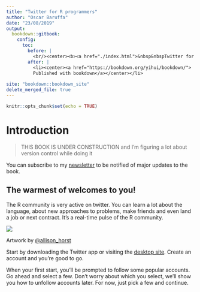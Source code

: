```yaml
---
title: "Twitter for R programmers"
author: "Oscar Baruffa"
date: "23/08/2019"
output: 
  bookdown::gitbook:
    config:
      toc:
        before: |  
          <br/><center><b><a href="./index.html">&nbsp&nbspTwitter for R programmers</a></b></center></li>
        after: |
          <li><center><a href="https://bookdown.org/yihui/bookdown/">
          Published with bookdown</a></center></li>
        
site: "bookdown::bookdown_site"
delete_merged_file: true
---
```


```r
knitr::opts_chunk$set(echo = TRUE)
```



# Introduction

> THIS BOOK IS UNDER CONSTRUCTION and I'm figuring a lot about version control while doing it

You can subscribe to my [newsletter](https://tinyletter.com/OscarBaruffa) to be notified of major updates to the book. 

## The warmest of welcomes to you!
The R community is very active on twitter. 
You can learn a lot about the language, about new approaches to problems, make friends and even land a job or next contract. 
It's a real-time pulse of the R community. 

![](images/welcome_to_rstats_twitter.png)

Artwork by [\@allison_horst](https://twitter.com/allison_horst) 

Start by downloading the Twitter app or visiting the [desktop site](https://twitter.com/). 
Create an account and you're good to go.

When your first start, you'll be prompted to follow some popular accounts. Go ahead and select a few. 
Don't worry about which you select, we'll show you how to unfollow accounts later. For now, just pick a few and continue.



